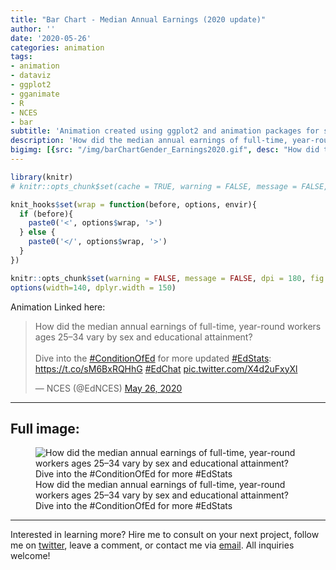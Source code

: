 ```yaml
---
title: "Bar Chart - Median Annual Earnings (2020 update)"
author: ''
date: '2020-05-26'
categories: animation
tags:
- animation
- dataviz
- ggplot2
- gganimate
- R
- NCES
- bar
subtitle: 'Animation created using ggplot2 and animation packages for social media distribution'
description: 'How did the median annual earnings of full-time, year-round workers ages 25–34 vary by sex and educational attainment? Dive into the #ConditionOfEd for more #EdStats'
bigimg: [{src: "/img/barChartGender_Earnings2020.gif", desc: "How did the median annual earnings of full-time, year-round workers ages 25–34 vary by sex and educational attainment? Dive into the #ConditionOfEd for more #EdStats"}]
---
```


```r
library(knitr)
# knitr::opts_chunk$set(cache = TRUE, warning = FALSE, message = FALSE, dpi = 180, out.extra='class = "img-responsive"')

```

```r
knit_hooks$set(wrap = function(before, options, envir){
  if (before){
    paste0('<', options$wrap, '>')
  } else {
    paste0('</', options$wrap, '>')
  }
})

knitr::opts_chunk$set(warning = FALSE, message = FALSE, dpi = 180, fig.height = 5, fig.width = 7, fig.align = "center")
options(width=140, dplyr.width = 150)
```

Animation Linked here:

<blockquote class="twitter-tweet"><p lang="en" dir="ltr">How did the median annual earnings of full-time, year-round workers ages 25–34 vary by sex and educational attainment?<br><br>Dive into the <a href="https://twitter.com/hashtag/ConditionOfEd?src=hash&amp;ref_src=twsrc%5Etfw">#ConditionOfEd</a> for more updated <a href="https://twitter.com/hashtag/EdStats?src=hash&amp;ref_src=twsrc%5Etfw">#EdStats</a>: <a href="https://t.co/sM6BxRQHhG">https://t.co/sM6BxRQHhG</a> <a href="https://twitter.com/hashtag/EdChat?src=hash&amp;ref_src=twsrc%5Etfw">#EdChat</a> <a href="https://t.co/X4d2uFxyXl">pic.twitter.com/X4d2uFxyXl</a></p>&mdash; NCES (@EdNCES) <a href="https://twitter.com/EdNCES/status/1265292116462272514?ref_src=twsrc%5Etfw">May 26, 2020</a></blockquote> <script async src="https://platform.twitter.com/widgets.js" charset="utf-8"></script> 

 ***
  
## Full image:
  
![How did the median annual earnings of full-time, year-round workers ages 25–34 vary by sex and educational attainment? Dive into the #ConditionOfEd for more #EdStats](/img/barChartGender_Earnings2020.gif)

 ***
 
Interested in learning more? Hire me to consult on your next project, follow me on [twitter](https://twitter.com/mikeleeco), leave a comment, or contact me via [email](mailto:mdlee12@gmail.com). All inquiries welcome!
  